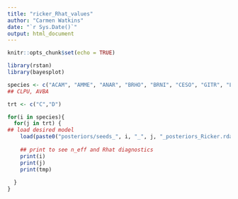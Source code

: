 ```yaml
---
title: "ricker_Rhat_values"
author: "Carmen Watkins"
date: "`r Sys.Date()`"
output: html_document
---
```


```r
knitr::opts_chunk$set(echo = TRUE)

library(rstan)
library(bayesplot)
```


```r

species <- c("ACAM", "AMME", "ANAR", "BRHO", "BRNI", "CESO", "GITR", "LENI", "LOMU", "MAEL", "MICA", "PLER", "PLNO", "TACA", "THIR", "TWIL")
## CLPU, AVBA

trt <- c("C","D")

for(i in species){
  for(j in trt) {
## load desired model
    load(paste0("posteriors/seeds_", i, "_", j, "_posteriors_Ricker.rdata"))
    
    ## print to see n_eff and Rhat diagnostics
    print(i)
    print(j)
    print(tmp)
    
  }
}

```

